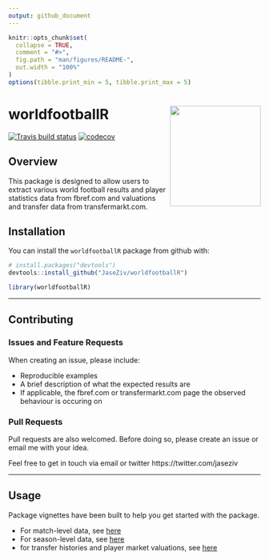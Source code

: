 ```yaml
---
output: github_document
---
```


<!-- README.md is generated from README.Rmd. Please edit that file -->

```r
knitr::opts_chunk$set(
  collapse = TRUE,
  comment = "#>",
  fig.path = "man/figures/README-",
  out.width = "100%"
)
options(tibble.print_min = 5, tibble.print_max = 5)
```

# worldfootballR <img src="man/figures/logo.png" align="right" width="181" height="201"/>

<!-- badges: start -->
[![Travis build status](https://travis-ci.org/JaseZiv/worldfootballR.svg?branch=main)](https://travis-ci.org/JaseZiv/worldfootballR)
[![codecov](https://codecov.io/gh/JaseZiv/worldfootballR/branch/main/graph/badge.svg?token=WGLU5J34VL)](https://codecov.io/gh/JaseZiv/worldfootballR)
<!-- badges: end -->

## Overview

This package is designed to allow users to extract various world football results and player statistics data from fbref.com and valuations and transfer data from transfermarkt.com.


## Installation

You can install the `worldfootballR` package from github with:

```r
# install.packages("devtools")
devtools::install_github("JaseZiv/worldfootballR")
```

```r
library(worldfootballR)
```

***

## Contributing

### Issues and Feature Requests

When creating an issue, please include:

* Reproducible examples
* A brief description of what the expected results are
* If applicable, the fbref.com or transfermarkt.com page the observed behaviour is occuring on


### Pull Requests
Pull requests are also welcomed. Before doing so, please create an issue or email me with your idea.

Feel free to get in touch via email or twitter https://twitter.com/jaseziv

***


## Usage

Package vignettes have been built to help you get started with the package.

* For match-level data, see [here](https://jaseziv.github.io/worldfootballR/articles/extract-match-data.html)
* For season-level data, see [here](https://jaseziv.github.io/worldfootballR/articles/extract-season-data.html)
* for transfer histories and player market valuations, see [here](https://jaseziv.github.io/worldfootballR/articles/extract-valuation-data.html)
